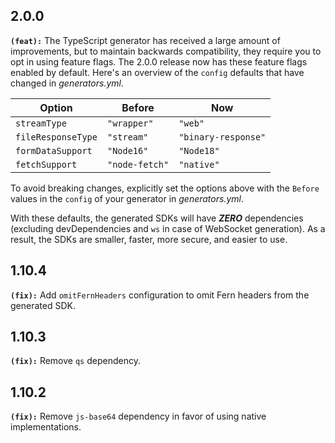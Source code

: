 ## 2.0.0
**`(feat):`** The TypeScript generator has received a large amount of improvements, but to maintain backwards compatibility, they require you to opt in using feature flags.
The 2.0.0 release now has these feature flags enabled by default. Here's an overview of the `config` defaults that have changed in _generators.yml_.

| Option | Before | Now |
|--------|--------|-----|
| `streamType` | `"wrapper"` | `"web"` |
| `fileResponseType` | `"stream"` | `"binary-response"` |
| `formDataSupport` | `"Node16"` | `"Node18"` |
| `fetchSupport` | `"node-fetch"` | `"native"` |

To avoid breaking changes, explicitly set the options above with the `Before` values in the `config` of your generator
in _generators.yml_.

With these defaults, the generated SDKs will have _**ZERO**_ dependencies (excluding devDependencies and `ws` in case of WebSocket generation).
As a result, the SDKs are smaller, faster, more secure, and easier to use.


## 1.10.4
**`(fix):`** Add `omitFernHeaders` configuration to omit Fern headers from the generated SDK.


## 1.10.3
**`(fix):`** Remove `qs` dependency.


## 1.10.2
**`(fix):`** Remove `js-base64` dependency in favor of using native implementations.


